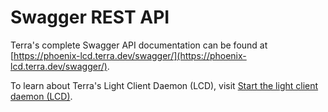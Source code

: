 

# Swagger REST API

<Admonition type="info" icon="ℹ️">

Terra's complete Swagger API documentation can be found at [https://phoenix-lcd.terra.dev/swagger/](https://phoenix-lcd.terra.dev/swagger/).

To learn about Terra's Light Client Daemon (LCD), visit [Start the light client daemon (LCD)](./guides/start-lcd.mdx).

</Admonition>


<ApiDocMdx id="complete" />
